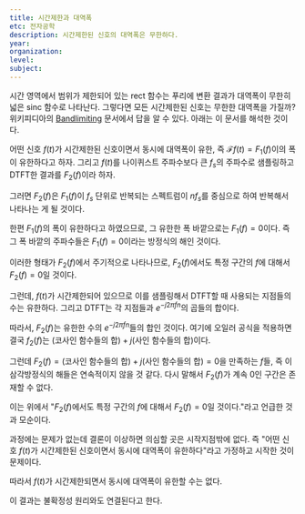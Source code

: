 ```yaml
---
title: 시간제한과 대역폭
etc: 전자공학
description: 시간제한된 신호의 대역폭은 무한하다.
year:
organization:
level:
subject:
---
```


시간 영역에서 범위가 제한되어 있는 rect 함수는 푸리에 변환 결과가 대역폭이 무한히 넓은 sinc 함수로 나타난다.
그렇다면 모든 시간제한된 신호는 무한한 대역폭을 가질까? 위키피디아의 [Bandlimiting](https://en.wikipedia.org/wiki/Bandlimiting) 문서에서 답을 알 수 있다. 아래는 이 문서를 해석한 것이다.

어떤 신호 $f(t)$가 시간제한된 신호이면서 동시에 대역폭이 유한, 즉 $\mathcal{F}{f(t)}=F_1(f)$이의 폭이 유한하다고 하자.
그리고 $f(t)$를 나이퀴스트 주파수보다 큰 $f_s$의 주파수로 샘플링하고 DTFT한 결과를 $F_2(f)$이라 하자.

그러면 $F_2(f)$은 $F_1(f)$이 $f_s$ 단위로 반복되는 스펙트럼이 $nf_s$를 중심으로 하여 반복해서 나타나는 게 될 것이다.

한편 $F_1(f)$의 폭이 유한하다고 하였으므로, 그 유한한 폭 바깥으로는 $F_1(f)=0$이다. 즉 그 폭 바깥의 주파수들은 $F_1(f)=0$이라는 방정식의 해인 것이다.

이러한 형태가 $F_2(f)$에서 주기적으로 나타나므로, $F_2(f)$에서도 특정 구간의 $f$에 대해서 $F_2(f)=0$일 것이다.

그런데, $f(t)$가 시간제한되어 있으므로 이를 샘플링해서 DTFT할 때 사용되는 지점들의 수는 유한하다. 그리고 DTFT는 각 지점들과 $e^{-j2\pi fn}$의 곱들의 합이다.

따라서, $F_2(f)$는 유한한 수의 $e^{-j2\pi fn}$들의 합인 것이다. 여기에 오일러 공식을 적용하면 결국 $f_2(f)$는 $(\text{코사인 함수들의 합})+j(\text{사인 함수들의 합})$이다.

그런데 $F_2(f)=(\text{코사인 함수들의 합})+j(\text{사인 함수들의 합})=0$을 만족하는 $f$들, 즉 이 삼각방정식의 해들은 연속적이지 않을 것 같다. 다시 말해서 $F_2(f)$가 계속 $0$인 구간은 존재할 수 없다.

이는 위에서 "$F_2(f)$에서도 특정 구간의 $f$에 대해서 $F_2(f)=0$일 것이다."라고 언급한 것과 모순이다.

과정에는 문제가 없는데 결론이 이상하면 의심할 곳은 시작지점밖에 없다. 즉 "어떤 신호 $f(t)$가 시간제한된 신호이면서 동시에 대역폭이 유한하다"라고 가정하고 시작한 것이 문제이다.

따라서 $f(t)$가 시간제한되면서 동시에 대역폭이 유한할 수는 없다.

이 결과는 불확정성 원리와도 연결된다고 한다.
